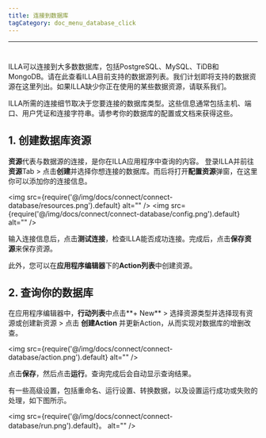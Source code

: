 ```yaml
---
title: 连接到数据库
tagCategory: doc_menu_database_click
---
```

---

# <Heading hidden>连接到数据库</Heading>

ILLA可以连接到大多数数据库，包括PostgreSQL、MySQL、TiDB和MongoDB。请在此查看ILLA目前支持的数据源列表。我们计划即将支持的数据资源在这里列出。如果ILLA缺少你正在使用的某些数据资源，请联系我们。

ILLA所需的连接细节取决于您要连接的数据库类型。这些信息通常包括主机、端口、用户凭证和连接字符串。请参考你的数据库的配置或文档来获得这些。

## 1. 创建数据库资源

**资源**代表与数据源的连接，是你在ILLA应用程序中查询的内容。 登录ILLA并前往**资源**Tab > 点击**创建**并选择你想连接的数据库。而后将打开**配置资源**弹窗，在这里你可以添加你的连接信息。

<img
  src={require('@/img/docs/connect/connect-database/resources.png').default}
  alt=""
/>
<img
  src={require('@/img/docs/connect/connect-database/config.png').default}
  alt=""
/>

输入连接信息后，点击**测试连接**，检查ILLA能否成功连接。完成后，点击**保存资源**来保存资源。

此外，您可以在**应用程序编辑器**下的**Action列表**中创建资源。

## 2. 查询你的数据库

在应用程序编辑器中，**行动列表**中点击**+ New** > 选择资源类型并选择现有资源或创建新资源 > 点击 **创建Action** 并更新Action，从而实现对数据库的增删改查。

<img
  src={require('@/img/docs/connect/connect-database/action.png').default}
  alt=""
/>

点击**保存**，然后点击**运行**。查询完成后会自动显示查询结果。

有一些高级设置，包括重命名、运行设置、转换数据，以及设置运行成功或失败的处理，如下图所示。

<img
  src={require('@/img/docs/connect/connect-database/run.png').default}。
  alt=""
/>
